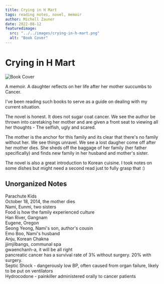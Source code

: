 ```yaml
---
title: Crying in H Mart
tags: reading notes, novel, memoir
author: Michell Zauner
date: 2022-08-12
featuredimage:
  src: "../../images/crying-in-h-mart.png"
  alt: "Book Cover"
---
```


# Crying in H Mart

![Book Cover](../../images/crying-in-h-mart.png)

A memoir.
A daughter reflects on her life after her mother succumbs to Cancer.

I've been reading such books to serve as a guide on dealing with my current situation.

The novel is honest. It does not sugar coat cancer. We see the author be thrown into caretaking her mother and are given a front seat to viewing all her thoughts - The selfish, ugly and scared.

The mother is the anchor for this family and its clear that there's no family without her. We see things unravel. We see a lost daugher come off after her mother dies. She sheds off the baggage of her family (her father specifically) and finds new family in her husband and mother's sister.

The novel is also a great introduction to Korean cuisine. I took notes on some dishes but might need a second read just to fully grasp that :)

## Unorganized Notes

Parachute Kids  
October 18, 2014, the mother dies  
Nami, Eunmi, two sisters  
Food is how the family experienced culture  
Han River, Gangnam  
Eugene, Oregon  
Seong Yeong, Nami's son, author's cousin  
Emo Boo, Nami's husband  
Anju, Korean Chakna  
jjimjilbangs, communal spa  
gwaenchanh-a, it will be all right  
pancreatic cancer has a survival rate of 3% without surgery. 20% with surgery.  
Septic Shock - dangerously low BP, often caused from organ failure, likely to be put on ventilators  
Hydrocodone - painkiller administered orally to cancer patients
